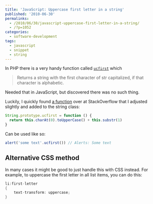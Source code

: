 ---
title: 'JavaScript: Uppercase first letter in a string'
published: '2010-06-30'
permalinks:
  - /2010/06/30/javascript-uppercase-first-letter-in-a-string/
  - /?p=1052
categories:
  - software-development
tags:
  - javascript
  - snippet
  - string
---

In PHP there is a very handy function called [`ucfirst`](http://php.net/ucfirst) which

> Returns a string with the first character of str capitalized, if that
> character is alphabetic.

Needed that in JavaScript, but discovered there was no such thing.

Luckily, I quickly found [a function](http://stackoverflow.com/q/1026069/39321#1026087) over at StackOverflow that I adjusted slightly and added to the string class:

```js
String.prototype.ucfirst = function () {
  return this.charAt(0).toUpperCase() + this.substr(1)
}
```

Can be used like so:

```js
alert('some text'.ucfirst()) // Alerts: Some text
```

## Alternative CSS method

In many cases it might be good to just handle this with CSS instead. For example, to uppercase the first letter in all list items, you can do this:

```cs
li:first-letter
{
	text-transform: uppercase;
}
```
